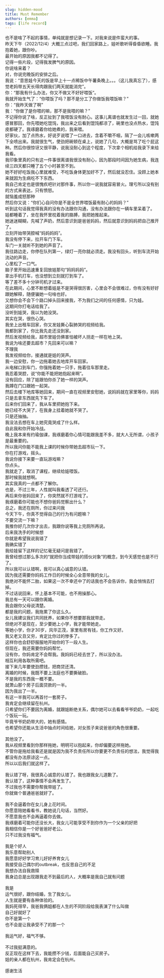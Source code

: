 ```yaml
---
slug: hidden-mood
title: Must Remember
authors: [emma]
tags: [life record]
---
```


也不是啥了不起的事情，单纯就是想记录一下。对我来说是件蛮大的事。<br/>
昨天下午（2022/12/4）大概三点过吧，我们回家路上，娃听歌听得昏昏欲睡。我抱着她，跟你吵。<br/>
最开始的原因我都不记得了。<br/>
记得一些片段，记得我发脾气的原因。<br/>
你说啥来着？<br/>
对，你说完晚饭的安排之后。<br/>
我说：“意思娃今天的饭是早上十一点稀饭中午薯条晚上。。。（这儿我真忘了），感觉老妈带五天长得肉跟我们两天就能消完”。<br/>
你：“那我有什么办法，你又不做又不好好喂饭”。<br/>
我就开始生气了：“你喂饭了吗？那不是分工了你做饭我喂饭嘛？”<br/>
你：“我昨天做了啊”<br/>
我：“你做了是你喂的嘛，那不是我喂的嘛？”<br/>
不记得你说了啥，反正扯到了我喂饭没有耐心。这事儿离谱也就发生过一回，就她感冒那回，你先喂她吃馄饨，我出来之后看到馄饨都凉了，碗里也没点热水，馄饨皮都硬了。我琢磨着你给她煮的，我来喂。<br/>
好家伙，加了点热水，好说歹说喂了一口进去，含着不嚼不咽，隔了一会儿咳嗽两下全喷出来。我就很生气，使劲把碗顿在桌上，说她了几句，大概是骂了吃个屁这种。然后你很惊讶又很平静，说我没耐心到这个程度，下次拿个相机给我录下来给我看。<br/>
我印象里真的只有这一件事很离谱我很没有耐心，因为那段时间因为她生病，我连续三四天都只睡了五个小时甚至不到。<br/>
她不好好吃饭我心里就难受，不吃饭身体更加好不了，然后就没忍住。没顾上她本来就因为生病吃不下东西。<br/>
我自己肯定也是很愧疚吧针对那件事，所以你一说我就容易冒火。理亏所以没有别的方式来表达，只有愤怒。<br/>
就恼羞成怒那种<br/>
然后你又说：“你扪心自问你是不是全世界喂饭最有耐心的妈妈？”<br/>
听到这句话我觉得我真的没有办法跟你沟通，没有办法跟你在一辆车里呆着了。<br/>
娃都睡着了，坐在我怀里枕着我的胳膊，我把她推起来。<br/>
她迷迷糊糊，先喊了声奶，然后意识到是爸爸妈妈，然后就意识到妈妈把自己推开了。<br/>
立刻开始带哭腔喊“妈妈妈妈”。<br/>
我没有停下来，拉开车门下车。<br/>
车门一关就听不到她的声音了。<br/>
我往路边走，你停在队列第一，绿灯一亮你就必须走。我没有回头，听到车流开始流动的声音。<br/>
心里松了一口气。<br/>
脑子里开始迅速重复回放娃那句“妈妈妈妈”。<br/>
拿出手机打车，也没想到立刻就打到车了。<br/>
等了差不多十分钟司机才过来。<br/>
在此期间，心里不断想着娃是不是哭得很厉害，心里会不会很难过，你有没有好好跟她解释，随便骗她一句啥也好。<br/>
又想你会不会下个路口掉头回来接我，不为我们之间的任何感情，只为娃。<br/>
这期间你打电话给我了。<br/>
没听到娃哭，我以为她没哭。<br/>
其实在哭，很伤心哭。<br/>
我坐上出租车回家，你又发娃撕心裂肺哭的视频给我。<br/>
我都到家了，你比我先走还没到家。<br/>
然后发视频给我，超市里娃仿佛害怕被坏人拐走一样在地上哭。<br/>
我说为啥还要去超市？先回来可以嘛？<br/>
不理我<br/>
我发视频给你，接通就是娃的哭声。<br/>
我一边安慰，你一边拖着她去地库开车回家。<br/>
从电梯口到车门，你强拖着她一只手，拖着往车那里走。<br/>
我忍着哭腔，说“你能不能把她抱起来啊”。<br/>
没有回应，除了娃跟怕你杀了她一样的哭声。<br/>
我蹲在门口跟她一起哭。<br/>
然后去楼下地库等她回来，期间一直在视频里安慰她，说妈妈就在家里等你，妈妈只是去拿东西就先下车了。<br/>
后来你们回来了，我从车里把她抱下来。<br/>
她已经不大哭了，在我身上挂着她就不哭了。<br/>
只是还抽抽。<br/>
我没法去想在车上她究竟哭成了什么样。<br/>
自此我和你开始冷战。<br/>
晚上我本来有约瑜伽课，我琢磨着你心情可能跟我差不多，就大人无所谓，小孩子是最重要的。<br/>
所以我问你能不能我上课的时候你带她去超市玩一下。<br/>
你在打游戏，摇头。<br/>
我说你接下来要一直玩游戏嘛？<br/>
你点头。<br/>
我就走了，取消了课程，继续给娃喂饭。<br/>
那时候我就想啊。<br/>
其实我真的一点都不了解你。<br/>
也是，不过三年，人性就叫我看透了可还行。<br/>
再后来你爸妈回来了，你突然就不打游戏了。<br/>
我琢磨着你可能也不想你爸妈觉察出什么？<br/>
总之，我还在厕所，你过来问我<br/>
今天下午，你真不觉得自己的行为有问题嘛？<br/>
不要交流一下嘛？<br/>
我推你好几次你才出去，我跟你说等我上完厕所再说。<br/>
后来我洗手的时候想<br/>
你就是希望我说我错了<br/>
我确实错了<br/>
我给娃留下这样的记忆毫无疑问是我错了。<br/>
我曾经想过那么多次的“就把你当成带娃的搭伙对象”的概念，到今天感觉也是不行了。<br/>
所以我可以认错啊，我可以真心诚意的认错。<br/>
因为我还需要你妈妈工作日的时候全心全意带我的女儿。<br/>
我绝对不能怀二胎，如果这一次不幸还中了的话我也不会告诉你，我会悄悄去打掉。<br/>
不过话说回来，怀上基本不可能，也不用操那心。<br/>
我总有一天可以跟你离婚。<br/>
我会跟你父母说清楚。<br/>
都是我的问题，我拖累了你这么久。<br/>
女儿我建议我们共同抚养，如果你不想要那我就带走。<br/>
但绝对不是现在，至少要她上小学，我才能带她走。<br/>
等她小学，你才30岁，风华正茂，家里有房有钱，你工作又好。<br/>
我又老又丑又穷，肯定比你过的惨多了。<br/>
这样你也会舒舒服服地开始你的下一段人生。<br/>
但现在，我还需要你妈妈帮忙。<br/>
没有你，你妈肯定不会帮我。我妈妈已经去世了，所以没办法。<br/>
相互利用各取所需吧。<br/>
接下来几年要使劲攒钱，把商贷还清。<br/>
离婚的时候，我既不要上法庭也不要撕破脸。<br/>
不是我的东西我一概不要。<br/>
就萧山那个房子后面贷款的一半。<br/>
因为我出了一半。<br/>
有这一半我可以再首付一套房子。<br/>
我肯定会继续留在杭州。<br/>
只希望你们不要因为离婚，就跟娃断绝关系，偶尔她可以去看看爷爷奶奶，一起吃个饭玩一玩。<br/>
毕竟爷爷奶奶带大的，她有感情。<br/>
也希望你还能从生活中抽点时间给她，对女孩子来说爸爸的角色很重要。<br/>
<br/>
其他没了。<br/>
我从视频里看到你那样拖她，明明可以抱起来，你却偏要这样拖她。<br/>
不管你是拖给我看还是就是因为我不负责任所以你要更不负责任的想法，我觉得我都没有办法原谅这一点。<br/>
所以以后我们就这样了。<br/>
<br/>
我认错了呀，我很真心诚意的认错了。我也跟我女儿道歉了。<br/>
我认错了，这种事情不会再发生了。<br/>
不过我也不需要你帮我带娃了。<br/>
你就做个普通爸爸就好了。<br/>
<br/>
我不会逼着你在女儿身上花时间。<br/>
你愿意陪她看看书，教她说几句话，当然好。<br/>
不愿意我也不会再逼着你去做。<br/>
我琢磨着可能你还没长大，我女儿可能享受不到你作为一个父亲的好把<br/>
我相信你是一个好爸爸好老公。<br/>
只不过我没有福气。<br/>
<br/>
我是个好人<br/>
我乐意帮助别人<br/>
我愿意好好学习育儿好好养育女儿<br/>
我接受自己偶尔的outbreak，也反思自己的不足<br/>
我想办法自我救赎<br/>
我身边总是出现跟我走不到最后的人，大概率是我自己就有问题<br/>
<br/>
我是<br/>
运气很好，跟你结婚，生了我女儿。<br/>
人生就是要有各种体验的。<br/>
我妈死得早，我爸我俩姐都在人生的不同阶段给我表演了什么叫做<br/>
自己好就好了<br/>
你不是第一个<br/>
也不会是让我承受不了的那一个<br/>
<br/>
我运气好，福气不够。<br/>
<br/>
不过我挺满意的。<br/>
反正现在这样下去，我能攒不少钱，后面能自己买房子。<br/>
娃的亲人都在杭州，我肯定会在杭州。<br/>
<br/>
感谢生活<br/>
